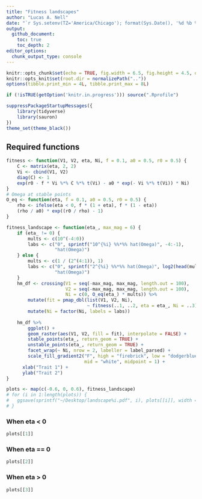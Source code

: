 ```yaml
---
title: "Fitness landscapes"
author: "Lucas A. Nell"
date: "`r Sys.setenv(TZ='America/Chicago'); format(Sys.Date(), '%d %b %Y')`"
output:
  github_document:
    toc: true
    toc_depth: 2
editor_options: 
  chunk_output_type: console
---
```


```r
knitr::opts_chunk$set(echo = TRUE, fig.width = 6.5, fig.height = 4.5, dev = "svglite")
knitr::opts_knit$set(root.dir = normalizePath(".."))
options(tibble.print_min = 4L, tibble.print_max = 8L)
```

```r
if (!isTRUE(getOption('knitr.in.progress'))) source(".Rprofile")
```

```r
suppressPackageStartupMessages({
    library(tidyverse)
    library(sauron)
})
theme_set(theme_black())
```


## Required functions

```r
fitness <- function(V1, V2, eta, Ni, f = 0.1, a0 = 0.5, r0 = 0.5) {
    C <- matrix(eta, 2, 2)
    Vi <- cbind(V1, V2)
    diag(C) <- 1
    exp(r0 - f * Vi %*% C %*% t(Vi) - a0 * exp(- Vi %*% t(Vi)) * Ni)
}
# Omega at stable points
O_eq <- function(eta, f = 0.1, a0 = 0.5, r0 = 0.5) {
    rho <- ifelse(eta < 0, f * (1 + eta), f * (1 - eta))
    (rho / a0) * exp((r0 / rho) - 1)
}

fitness_landscape <- function(eta_, max_mag = 6) {
    if (eta_ != 0) {
        mults <- c(10^(-4:0))
        labs <- c("0", sprintf("10^{%i} %%*%% hat(Omega)", -4:-1),
                  "hat(Omega)")
    } else {
        mults <- c(1 / (2^(4:1)), 1)
        labs <- c("0", sprintf("2^{%i} %%*%% hat(Omega)", log2(head(mults, -1))),
                  "hat(Omega)")
    }
    hm_df <- crossing(V1 = seq(-max_mag, max_mag, length.out = 100), 
                      V2 = seq(-max_mag, max_mag, length.out = 100),
                      Ni = c(0, O_eq(eta_) * mults)) %>% 
        mutate(fit = pmap_dbl(list(V1, V2, Ni),
                              ~ fitness(..1, ..2, eta = eta_, Ni = ..3))) %>% 
        mutate(Ni = factor(Ni, labels = labs))
    
    hm_df %>% 
        ggplot() +
        geom_raster(aes(V1, V2, fill = fit), interpolate = FALSE) +
        stable_points(eta_, return_geom = TRUE) +
        unstable_points(eta_, return_geom = TRUE) +
        facet_wrap(~ Ni, nrow = 2, labeller = label_parsed) +
        scale_fill_gradient2("F", high = "firebrick", low = "dodgerblue3",
                             mid = "white", midpoint = 1) +
      xlab("Trait 1") +
      ylab("Trait 2")
}
```


```r
plots <- map(c(-0.6, 0, 0.6), fitness_landscape)
# for (i in 1:length(plots)) {
#   ggsave(sprintf("~/Desktop/landscape%i.pdf", i), plots[[i]], width = 6.5, height = 4.5)
# }
```


### When eta < 0

```r
plots[[1]]
```


### When eta == 0
```r
plots[[2]]
```


### When eta > 0

```r
plots[[3]]
```
